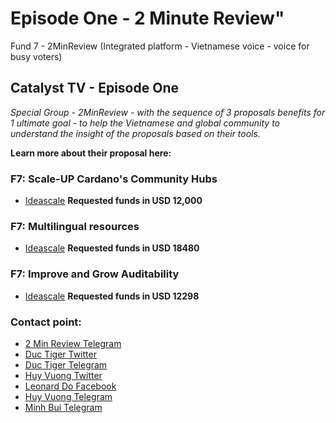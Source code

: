 # Episode One - 2 Minute Review"



<YouTube youTubeId="XwB3JRbdyFk" />

Fund 7 - 2MinReview (Integrated platform - Vietnamese voice - voice for busy voters)

## Catalyst TV - Episode One

*Special Group - 2MinReview - with the sequence of 3 proposals benefits for 1 ultimate goal - to help the Vietnamese and global community to understand the insight of the proposals based on their tools.*

**Learn more about their proposal here:**

### F7: Scale-UP Cardano's Community Hubs

- [Ideascale](https://cardano.ideascale.com/c/idea/383475)
**Requested funds in USD 12,000**

### F7: Multilingual resources

- [Ideascale](https://cardano.ideascale.com/c/idea/382835)
**Requested funds in USD 18480**

### F7: Improve and Grow Auditability

- [Ideascale](https://cardano.ideascale.com/c/idea/384807 )
**Requested funds in USD 12298**

### Contact point:

- [2 Min Review Telegram](https://t.me/The2MinReview)
- [Duc Tiger Twitter](https://twitter.com/DucTIGERpool)
- [Duc Tiger Telegram](https://t.me/DucTIGERpool)
- [Huy Vuong Twitter](https://twitter.com/huydinhvuong1)
- [Leonard Do Facebook](https://www.facebook.com/leonardovuong)
- [Huy Vuong Telegram](https://t.me/vuongdinhhuy)
- [Minh Bui Telegram](https://t.me/MinhBui2Min)
